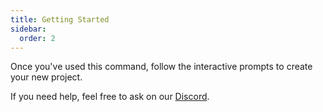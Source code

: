 ```yaml
---
title: Getting Started 
sidebar:
  order: 2
---
```



<PackageManagers command="create" text="@sern/bot"/>
Once you've used this command, follow the interactive prompts to create your new project.

If you need help, feel free to ask on our [Discord](https://sern.dev/discord).
